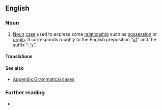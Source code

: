 {{also|genitive-case}}
==English==
{{wikipedia}}

===Noun===
{{examples|examples={{m|en||John's milk}} — {{m|en||John's}} is in the genitive (and in the [[possessive case|possessive]]) case.<br>{{m|en||glass of milk}} — {{m|en||milk}} is in the genitive (but not the possessive) case.}}
{{en-noun}}

# {{lb|en|grammar}} [[noun|Noun]] [[case]] used to express some [[relationship]] such as [[possession]] or [[origin]]. It corresponds roughly to the English preposition “[[of]]” and the suffix “[[-'s]]”.

====Translations====
{{trans-see|genitive}}

====See also====
* [[Appendix:Grammatical cases]]

===Further reading===
* {{pedia}}